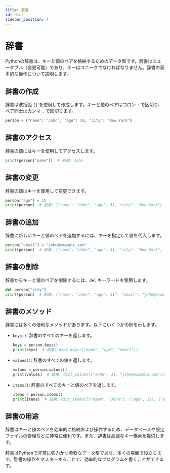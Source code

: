 ```yaml
---
title: 辞書
id: dict
sidebar_position: 4
---
```


# 辞書

Pythonの辞書は、キーと値のペアを格納するためのデータ型です。辞書はミュータブル（変更可能）であり、キーはユニークでなければなりません。辞書の基本的な操作について説明します。

## 辞書の作成

辞書は波括弧 `{}` を使用して作成します。キーと値のペアはコロン `:` で区切り、ペア同士はカンマ `,` で区切ります。
```python
person = {"name": "John", "age": 30, "city": "New York"}
```

## 辞書のアクセス

辞書の値にはキーを使用してアクセスします。
```python
print(person["name"])  # 結果: John
```

## 辞書の変更

辞書の値はキーを使用して変更できます。
```python
person["age"] = 31
print(person)  # 結果: {"name": "John", "age": 31, "city": "New York"}
```

## 辞書の追加

辞書に新しいキーと値のペアを追加するには、キーを指定して値を代入します。
```python
person["email"] = "john@example.com"
print(person)  # 結果: {"name": "John", "age": 31, "city": "New York", "email": "john@example.com"}
```

## 辞書の削除

辞書からキーと値のペアを削除するには、`del` キーワードを使用します。
```python
del person["city"]
print(person)  # 結果: {"name": "John", "age": 31", "email": "john@example.com"}
```

## 辞書のメソッド

辞書には多くの便利なメソッドがあります。以下にいくつかの例を示します。

- `keys()`: 辞書のすべてのキーを返します。
  ```python
  keys = person.keys()
  print(keys)  # 結果: dict_keys(["name", "age", "email"])
  ```

- `values()`: 辞書のすべての値を返します。
  ```python
  values = person.values()
  print(values)  # 結果: dict_values(["John", 31, "john@example.com"])
  ```

- `items()`: 辞書のすべてのキーと値のペアを返します。
  ```python
  items = person.items()
  print(items)  # 結果: dict_items([("name", "John"), ("age", 31), ("email", "john@example.com")])
  ```

## 辞書の用途

辞書はキーと値のペアを効率的に格納および操作するため、データベースや設定ファイルの管理などに非常に便利です。また、辞書は高速なキー検索を提供します。

辞書はPythonで非常に強力かつ柔軟なデータ型であり、多くの場面で役立ちます。辞書の操作をマスターすることで、効率的なプログラムを書くことができます。
